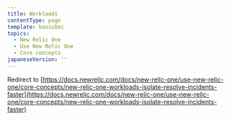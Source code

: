 ```yaml
---
title: Workloads
contentType: page
template: basicDoc
topics:
  - New Relic One
  - Use New Relic One
  - Core concepts
japaneseVersion: ''
---
```


Redirect to [https://docs.newrelic.com/docs/new-relic-one/use-new-relic-one/core-concepts/new-relic-one-workloads-isolate-resolve-incidents-faster](https://docs.newrelic.com/docs/new-relic-one/use-new-relic-one/core-concepts/new-relic-one-workloads-isolate-resolve-incidents-faster)
